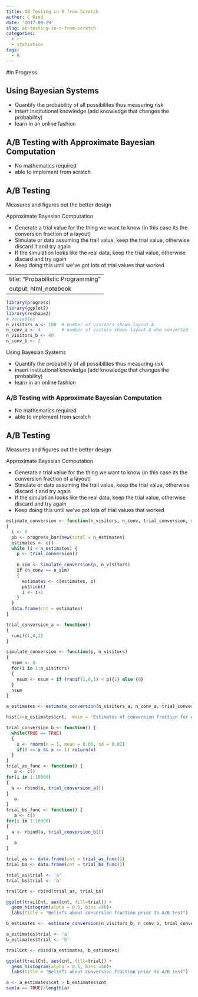 ```yaml
---
title: AB Testing in R from Scratch
author: C Ried
date: '2017-09-29'
slug: ab-testing-in-r-from-scratch
categories:
  - r
  - statistics
tags:
  - R
---
```


#In Progress 


## Using Bayesian Systems

* Quantify the probability of all possibilites thus measuring risk
* insert institutional knowledge (add knowledge that changes the probability)
* learn in an online fashion 


## A/B Testing with Approximate Bayesian Computation 

* No mathematics required 
* able to implement from scratch 


## A/B Testing 
Measures and figures out the better design 

Approximate Bayesian Computation

* Generate a trial value for the thing we want to know (in this case its the conversion fraction of a layout)
* Simulate or data assuming the trail value, keep the trial value, otherwise discard it and try again
* If the simulation looks like the real data, keep the trial value, otherwise discard and try again 
* Keep doing this until we've got lots of trial values that worked 

---
title: "Probabilistic Programming "
output: html_notebook
---

```r
library(progress)
library(ggplot2)
library(reshape2)
# Variables 
n_visitors_a <- 100  # number of visitors shown layout A
n_conv_a <- 4        # number of vistors shown layout A who converted (4%)
n_visitors_b <- 40  
n_conv_b <- 2
```


Using Bayesian Systems

* Quantify the probability of all possibilites thus measuring risk
* insert institutional knowledge (add knowledge that changes the probability)
* learn in an online fashion 


### A/B Testing with Approximate Bayesian Computation 

* No mathematics required 
* able to implement from scratch 


## A/B Testing 
Measures and figures out the better design 

Approximate Bayesian Computation

* Generate a trial value for the thing we want to know (in this case its the conversion fraction of a layout)
* Simulate or data assuming the trail value, keep the trial value, otherwise discard it and try again
* If the simulation looks like the real data, keep the trial value, otherwise discard and try again 
* Keep doing this until we've got lots of trial values that worked 


```r
estimate_conversion <- function(n_visitors, n_conv, trial_conversion, n_estimates = 1000)
{
  i <- 0 
  pb <- progress_bar$new(total = n_estimates)
  estimates <- c()
  while (i < n_estimates) {
    p <- trial_conversion()
    
    n_sim <- simulate_conversion(p, n_visitors)
    if (n_conv == n_sim)
    {
      estimates <- c(estimates, p)
      pb$tick()
      i <- i+1
    }
  }
  data.frame(cnt = estimates)
}
```


```r
trial_conversion_a <- function()
{
  runif(1,0,1)
}
```



```r

simulate_conversion <- function(p, n_visitors)
{
  nsum <- 0 
  for(i in 1:n_visitors) 
  {
    nsum <- nsum + if (runif(1,0,1) < p){1} else {0}
  }
  nsum
}

```


```r
a_estimates <- estimate_conversion(n_visitors_a, n_conv_a, trial_conversion_a)

```




```r
hist(x=a_estimates$cnt,  main = 'Estimates of conversion fraction for A after the A/B test')
```


```r

trial_conversion_b <- function() {
  while(TRUE == TRUE)
  {
    x <- rnorm(n = 1, mean = 0.06, sd = 0.02)
    if(0 <= x && x <= 1) return(x)
  }
}
trial_as_func <- function() {
   a <- c()
for(i in 1:10000) 
{
  a <- rbind(a, trial_conversion_a())
}
   a
}
trial_bs_func <- function() {
   a <- c()
for(i in 1:10000) 
{
  a <- rbind(a, trial_conversion_b())
}
   a
}

```


```r

trial_as <- data.frame(cnt = trial_as_func())
trial_bs <- data.frame(cnt = trial_bs_func())

trial_as$trial <- 'a'
trial_bs$trial <- 'b' 

trailCnt <- rbind(trial_as, trial_bs)

ggplot(trailCnt, aes(cnt, fill=trial)) + 
  geom_histogram(alpha = 0.5, bins =50)+
  labs(title = "Beliefs about conversion fraction prior to A/B test")

```


```r
b_estimates <-  estimate_conversion(n_visitors_b, n_conv_b, trial_conversion_b)

a_estimates$trial <- 'a'
b_estimates$trial <- 'b' 

trailCnt <- rbind(a_estimates, b_estimates)

ggplot(trailCnt, aes(cnt, fill=trial)) + 
  geom_histogram(alpha = 0.5, bins =50)+
  labs(title = "Beliefs about conversion fraction prior to A/B test")

```

```r
a <- a_estimates$cnt > b_estimates$cnt
sum(a == TRUE)/length(a)
```


